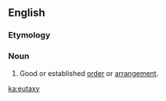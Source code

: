 ==English==

===Etymology===
{{rfe|lang=en}}

===Noun===
{{en-noun|eutaxies}}

# Good or established [[order]] or [[arrangement]].

[[ka:eutaxy]]
